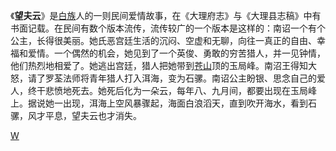 {{unreferenced|time=2012-05-28T17:15:18+00:00}}
《'''望夫云'''》是[[白族|白族]]人的一则民间爱情故事，在《大理府志》与《大理县志稿》中有书面记载。在民间有数个版本流传，流传较广的一个版本是这样的：南诏一个有个公主，长得很美丽。她氏恶宫廷生活的沉闷、空虚和无聊，向往一真正的自由、幸福和爱情。一个偶然的机会，她见到了一个英俊、勇敢的穷苦猎人，并一见钟情，他们热烈地相爱了。她逃出宫廷，猎人把她带到[[苍山|苍山]]顶的玉局峰。南沼王得知大怒，请了罗荃法师将青年猎人打入洱海，变为石骡。南诏公主盼银、思念自己的爱人，终干悲愤地死去。她死后化为一朵云，每年八、九月间，都要出现在玉局峰上。据说她一出现，洱海上空风暴骤起，海面白浪滔天，直到吹开海水，看到石骡，风才平息，望夫云也才消失。

[[Category:白族文学|W]]